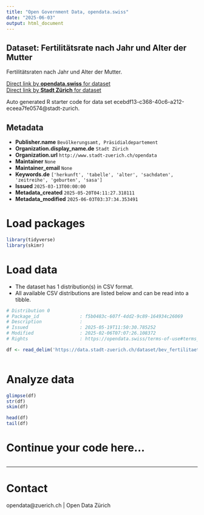 ```yaml
---
title: "Open Government Data, opendata.swiss"
date: "2025-06-03"
output: html_document
---
```


## Dataset: Fertilitätsrate nach Jahr und Alter der Mutter


Fertilitätsraten nach Jahr und Alter der Mutter.


[Direct link by **opendata.swiss** for dataset](https://opendata.swiss/de/dataset/fertilitatsrate-nach-jahr-und-alter-der-mutter)<br>
[Direct link by **Stadt Zürich** for dataset](https://data.stadt-zuerich.ch/dataset/bev_fertilitaet_jahr_alterm_od411c)

Auto generated R starter code for data set ecebdf13-c368-40c6-a212-eceea7fe0574@stadt-zurich.

## Metadata

- **Publisher.name** `Bevölkerungsamt, Präsidialdepartement`
- **Organization.display_name.de** `Stadt Zürich`
- **Organization.url** `http://www.stadt-zuerich.ch/opendata`
- **Maintainer** `None`
- **Maintainer_email** `None`
- **Keywords.de** `['herkunft', 'tabelle', 'alter', 'sachdaten', 'zeitreihe', 'geburten', 'sasa']`
- **Issued** `2025-03-13T00:00:00`
- **Metadata_created** `2025-05-20T04:11:27.318111`
- **Metadata_modified** `2025-06-03T03:37:34.353491`


# Load packages

```r

library(tidyverse)
library(skimr)

```

# Load data

-   The dataset has 1 distribution(s) in CSV format.
-   All available CSV distributions are listed below and can be read into a tibble.

```r

# Distribution 0
# Package_id               : f5b0483c-607f-4dd2-9c89-164934c26069
# Description              : 
# Issued                   : 2025-05-19T11:50:30.785252
# Modified                 : 2025-02-06T07:07:26.108372
# Rights                   : https://opendata.swiss/terms-of-use#terms_open

df <- read_delim('https://data.stadt-zuerich.ch/dataset/bev_fertilitaet_jahr_alterm_od411c/download/BEV411OD411C.csv')



```

# Analyze data

```r

glimpse(df)
str(df)
skim(df)

head(df)
tail(df)

```

# Continue your code here...

```r

```

------------------------------------------------------------------------

# Contact

opendata@zuerich.ch | Open Data Zürich

